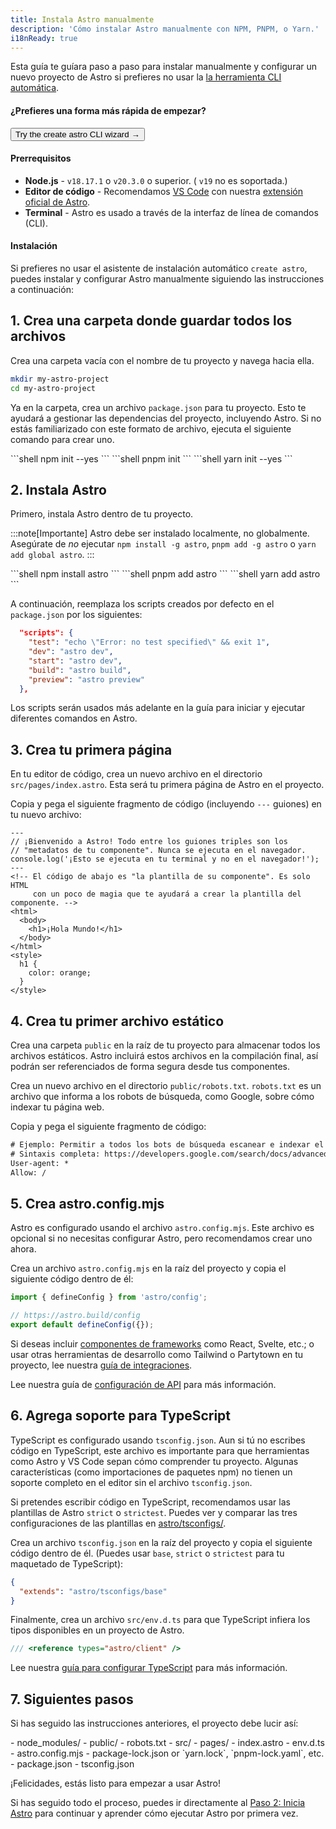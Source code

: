 ```yaml
---
title: Instala Astro manualmente
description: 'Cómo instalar Astro manualmente con NPM, PNPM, o Yarn.'
i18nReady: true
---
```


Esta guía te guíara paso a paso para instalar manualmente y configurar un nuevo proyecto de Astro si prefieres no usar la [la herramienta CLI automática](/es/install-and-setup/).

#### ¿Prefieres una forma más rápida de empezar?

<Button link="/es/install-and-setup/">Try the create astro CLI wizard →</Button>

#### Prerrequisitos

- **Node.js** - `v18.17.1` o `v20.3.0` o superior. ( `v19` no es soportada.)
- **Editor de código** - Recomendamos [VS Code](https://code.visualstudio.com/) con nuestra [extensión oficial de Astro](https://marketplace.visualstudio.com/items?itemName=astro-build.astro-vscode).
- **Terminal** - Astro es usado a través de la interfaz de línea de comandos (CLI).

#### Instalación

Si prefieres no usar el asistente de instalación automático `create astro`, puedes instalar y configurar Astro manualmente siguiendo las instrucciones a continuación:

## 1. Crea una carpeta donde guardar todos los archivos

Crea una carpeta vacía con el nombre de tu proyecto y navega hacia ella.

```bash
mkdir my-astro-project
cd my-astro-project
```

Ya en la carpeta, crea un archivo `package.json` para tu proyecto. Esto te ayudará a gestionar las dependencias del proyecto, incluyendo Astro. Si no estás familiarizado con este formato de archivo, ejecuta el siguiente comando para crear uno.

<PackageManagerTabs>
  <Fragment slot="npm">
  ```shell
  npm init --yes
  ```
  </Fragment>
  <Fragment slot="pnpm">
  ```shell
  pnpm init
  ```
  </Fragment>
  <Fragment slot="yarn">
  ```shell
  yarn init --yes
  ```
  </Fragment>
</PackageManagerTabs>

## 2. Instala Astro

Primero, instala Astro dentro de tu proyecto.

:::note[Importante]
Astro debe ser instalado localmente, no globalmente. Asegúrate de *no* ejecutar `npm install -g astro`, `pnpm add -g astro` o `yarn add global astro`.
:::

<PackageManagerTabs>
  <Fragment slot="npm">
  ```shell
  npm install astro
  ```
  </Fragment>
  <Fragment slot="pnpm">
  ```shell
  pnpm add astro
  ```
  </Fragment>
  <Fragment slot="yarn">
  ```shell
  yarn add astro
  ```
  </Fragment>
</PackageManagerTabs>

A continuación, reemplaza los scripts creados por defecto en el `package.json` por los siguientes:

```json title="package.json" del={2} ins={3-6}
  "scripts": {
    "test": "echo \"Error: no test specified\" && exit 1",
    "dev": "astro dev",
    "start": "astro dev",
    "build": "astro build",
    "preview": "astro preview"
  },
```

Los scripts serán usados más adelante en la guía para iniciar y ejecutar diferentes comandos en Astro.

## 3. Crea tu primera página

En tu editor de código, crea un nuevo archivo en el directorio `src/pages/index.astro`. Esta será tu primera página de Astro en el proyecto.

Copia y pega el siguiente fragmento de código (incluyendo `---` guiones) en tu nuevo archivo:

```astro title="src/pages/index.astro"
---
// ¡Bienvenido a Astro! Todo entre los guiones triples son los
// "metadatos de tu componente". Nunca se ejecuta en el navegador.
console.log('¡Esto se ejecuta en tu terminal y no en el navegador!');
---
<!-- El código de abajo es "la plantilla de su componente". Es solo HTML
     con un poco de magia que te ayudará a crear la plantilla del componente. -->
<html>
  <body>
    <h1>¡Hola Mundo!</h1>
  </body>
</html>
<style>
  h1 {
    color: orange;
  }
</style>
```

## 4. Crea tu primer archivo estático

Crea una carpeta `public` en la raíz de tu proyecto para almacenar todos los archivos estáticos. Astro incluirá estos archivos en la compilación final, así podrán ser referenciados de forma segura desde tus componentes.

Crea un nuevo archivo en el directorio `public/robots.txt`. `robots.txt` es un archivo que informa a los robots de búsqueda, como Google, sobre cómo indexar tu página web.

Copia y pega el siguiente fragmento de código:

```diff title="public/robots.txt"
# Ejemplo: Permitir a todos los bots de búsqueda escanear e indexar el sitio web.
# Sintaxis completa: https://developers.google.com/search/docs/advanced/robots/create-robots-txt
User-agent: *
Allow: /
```

## 5. Crea astro.config.mjs

Astro es configurado usando el archivo `astro.config.mjs`. Este archivo es opcional si no necesitas configurar Astro, pero recomendamos crear uno ahora.

Crea un archivo `astro.config.mjs` en la raíz del proyecto y copia el siguiente código dentro de él:

```js title="astro.config.mjs"
import { defineConfig } from 'astro/config';

// https://astro.build/config
export default defineConfig({});
```

Si deseas incluir [componentes de frameworks](/es/guides/framework-components/) como React, Svelte, etc.; o usar otras herramientas de desarrollo como Tailwind o Partytown en tu proyecto, lee nuestra [guía de integraciones](/es/guides/integrations-guide/).

<ReadMore>Lee nuestra guía de [configuración de API](/es/reference/configuration-reference/) para más información.</ReadMore>

## 6. Agrega soporte para TypeScript

TypeScript es configurado usando `tsconfig.json`. Aun si tú no escribes código en TypeScript, este archivo es importante para que herramientas como Astro y VS Code sepan cómo comprender tu proyecto. Algunas características (como importaciones de paquetes npm) no tienen un soporte completo en el editor sin el archivo `tsconfig.json`.

Si pretendes escribir código en TypeScript, recomendamos usar las plantillas de Astro `strict` o `strictest`. Puedes ver y comparar las tres configuraciones de las plantillas en [astro/tsconfigs/](https://github.com/prosopo/captcha/blob/main/packages/astro/tsconfigs/).

Crea un archivo `tsconfig.json` en la raíz del proyecto y copia el siguiente código dentro de él. (Puedes usar `base`, `strict` o `strictest` para tu maquetado de TypeScript):

```json title="tsconfig.json" "base"
{
  "extends": "astro/tsconfigs/base"
}
```

Finalmente, crea un archivo `src/env.d.ts` para que TypeScript infiera los tipos disponibles en un proyecto de Astro.

```ts title="src/env.d.ts"
/// <reference types="astro/client" />
```

<ReadMore>Lee nuestra [guía para configurar TypeScript](/es/guides/typescript/#configuración) para más información.</ReadMore>

## 7. Siguientes pasos

Si has seguido las instrucciones anteriores, el proyecto debe lucir así:

<FileTree>
- node_modules/
- public/
  - robots.txt
- src/
  - pages/
    - index.astro
  - env.d.ts
- astro.config.mjs
- package-lock.json or `yarn.lock`, `pnpm-lock.yaml`, etc.
- package.json
- tsconfig.json
</FileTree>

¡Felicidades, estás listo para empezar a usar Astro!

Si has seguido todo el proceso, puedes ir directamente al [Paso 2: Inicia Astro](/es/install-) para continuar y aprender cómo ejecutar Astro por primera vez.
